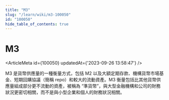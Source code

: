 ```yaml
---
title: "M3"
slug: "/learn/wiki/m3-100050"
id: "100050"
hide_table_of_contents: true
---
```



# M3

<ArticleMeta id={100050} updatedAt={'2023-09-26 13:58:47'} />
<div className='border-solid border-b border-t-0 my-4 border-[var(--ifm-color-gray-300)]' />

M3 是貨幣供應量的一種衡量方式，包括 M2 以及大額定期存款、機構貨幣市場基金、短期回購協議（簡稱 repo）和較大的流動資產。M3 衡量包括比其他貨幣供應量組成部分更不流動的資產，被稱為 “準貨幣”，與大型金融機構和公司的財務狀況更密切相關，而不是與小型企業和個人的財務狀況相關。
